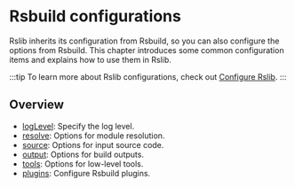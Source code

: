 
# Rsbuild configurations

Rslib inherits its configuration from Rsbuild, so you can also configure the <RsbuildDocBadge path="/config" text="config" /> options from Rsbuild. This chapter introduces some common configuration items and explains how to use them in Rslib.

:::tip
To learn more about Rslib configurations, check out [Configure Rslib](/guide/basic/configure-rslib).
:::

## Overview

- [logLevel](/config/rsbuild/log-level): Specify the log level.
- [resolve](/config/rsbuild/resolve): Options for module resolution.
- [source](/config/rsbuild/source): Options for input source code.
- [output](/config/rsbuild/output): Options for build outputs.
- [tools](/config/rsbuild/tools): Options for low-level tools.
- [plugins](/config/rsbuild/plugins): Configure Rsbuild plugins.
